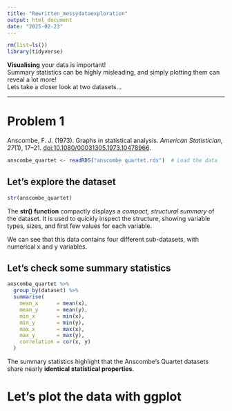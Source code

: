 ```yaml
---
title: "Rewritten_messydataexploration"
output: html_document
date: "2025-02-23"
---
```


```r
rm(list=ls())
library(tidyverse)
```

**Visualising** your data is important!\
Summary statistics can be highly misleading, and simply plotting them can reveal a lot more!\
Lets take a closer look at two datasets...

------------------------------------------------------------------------

# Problem 1

Anscombe, F. J. (1973). Graphs in statistical analysis. *American Statistician, 27*(1), 17–21. <doi:10.1080/00031305.1973.10478966>.

```r
anscombe_quartet <- readRDS("anscombe quartet.rds")  # Load the data
```

## Let's explore the dataset

```r
str(anscombe_quartet)
```

The **str() function** compactly displays a *compact, structural summary* of the dataset. It is used to quickly inspect the structure, showing variable types, sizes, and first few values for each variable.

We can see that this data contains four different sub-datasets, with numerical x and y variables.

## Let's check some summary statistics

```r
anscombe_quartet %>% 
  group_by(dataset) %>% 
  summarise(
    mean_x      = mean(x),
    mean_y      = mean(y),
    min_x       = min(x),
    min_y       = min(y),
    max_x       = max(x),
    max_y       = max(y),
    correlation = cor(x, y)
  )
```

The summary statistics highlight that the Anscombe's Quartet datasets share nearly **identical statistical properties**.

# Let's plot the data with ggplot


